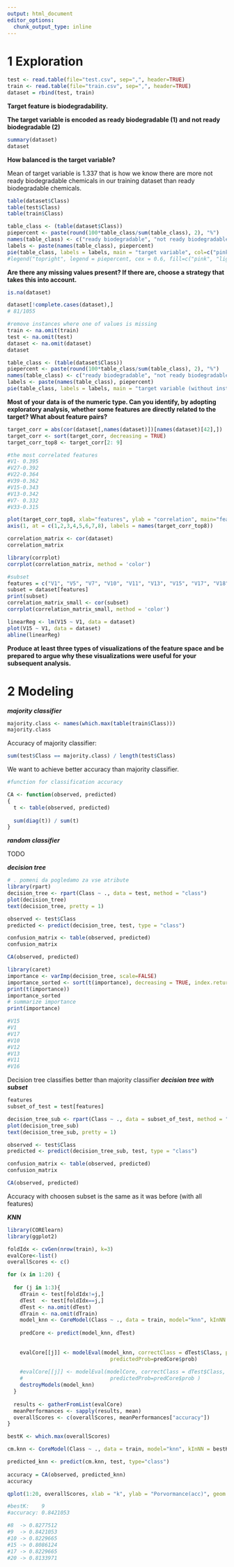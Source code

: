 ```yaml
---
output: html_document
editor_options: 
  chunk_output_type: inline
---
```


# 1 Exploration

```r
test <- read.table(file="test.csv", sep=",", header=TRUE) 
train <- read.table(file="train.csv", sep=",", header=TRUE)
dataset = rbind(test, train)

```

**Target feature is biodegradability.**

**The target variable is encoded as ready biodegradable (1) and not ready biodegradable (2)**

```r
summary(dataset)
dataset
```

**How balanced is the target variable?**

Mean of target variable is 1.337 that is how we know there are more not ready biodegradable chemicals in our training dataset than ready biodegradable chemicals.

```r
table(dataset$Class)
table(test$Class)
table(train$Class)
```

```r
table_class <- (table(dataset$Class)) 
piepercent <- paste(round(100*table_class/sum(table_class), 2), "%") 
names(table_class) <- c("ready biodegradable", "not ready biodegradable") 
labels <- paste(names(table_class), piepercent) 
pie(table_class, labels = labels, main = "target variable", col=c("pink", "lightblue1")) 
#legend("topright", legend = piepercent, cex = 0.6, fill=c("pink", "lightblue1"))
```

**Are there any missing values present? If there are, choose a strategy that takes this into account.**

```r
is.na(dataset)

dataset[!complete.cases(dataset),] 
# 81/1055

#remove instances where one of values is missing 
train <- na.omit(train)
test <- na.omit(test)
dataset <- na.omit(dataset)
dataset
```

```r
table_class <- (table(dataset$Class)) 
piepercent <- paste(round(100*table_class/sum(table_class), 2), "%") 
names(table_class) <- c("ready biodegradable", "not ready biodegradable") 
labels <- paste(names(table_class), piepercent) 
pie(table_class, labels = labels, main = "target variable (without instances with missing values)", col=c("pink", "lightblue1")) 

```

**Most of your data is of the numeric type. Can you identify, by adopting exploratory analysis, whether some features are directly related to the target? What about feature pairs?**

```r

target_corr = abs(cor(dataset[,names(dataset)])[names(dataset)[42],])
target_corr <- sort(target_corr, decreasing = TRUE)
target_corr_top8 <- target_corr[2: 9]

#the most correlated features
#V1- 0.395
#V27-0.392
#V22-0.364
#V39-0.362
#V15-0.343
#V13-0.342
#V7- 0.332
#V33-0.315

plot(target_corr_top8, xlab="features", ylab = "correlation", main="features with biggest correalton to the target", xaxt = "n")
axis(1, at = c(1,2,3,4,5,6,7,8), labels = names(target_corr_top8))
```


```r
correlation_matrix <- cor(dataset)
correlation_matrix

library(corrplot)
corrplot(correlation_matrix, method = 'color')


```
```r
#subset
features = c("V1", "V5", "V7", "V10", "V11", "V13", "V15", "V17", "V18", "V22", "V24", "V27", "V33", "V36", "V38", "V39", "Class")
subset = dataset[features]
print(subset)
correlation_matrix_small <- cor(subset)
corrplot(correlation_matrix_small, method = 'color')

```

```r

linearReg <- lm(V15 ~ V1, data = dataset)
plot(V15 ~ V1, data = dataset)
abline(linearReg)

```

**Produce at least three types of visualizations of the feature space and be prepared to argue why these visualizations were useful for your subsequent analysis.**

# 2 Modeling

***majority classifier***

```r
majority.class <- names(which.max(table(train$Class)))
majority.class
```

Accuracy of majority classifier:

```r
sum(test$Class == majority.class) / length(test$Class)
```

We want to achieve better accuracy than majority classifier.

```r
#function for classification accuracy

CA <- function(observed, predicted)
{
  t <- table(observed, predicted)
  
  sum(diag(t)) / sum(t)
}
```

***random classifier***

TODO

***decision tree***

```r
# . pomeni da pogledamo za vse atribute
library(rpart)
decision_tree <- rpart(Class ~ ., data = test, method = "class")
plot(decision_tree)
text(decision_tree, pretty = 1)
```

```r
observed <- test$Class
predicted <- predict(decision_tree, test, type = "class")

confusion_matrix <- table(observed, predicted)
confusion_matrix

CA(observed, predicted)
```
```r
library(caret)
importance <- varImp(decision_tree, scale=FALSE)
importance_sorted <- sort(t(importance), decreasing = TRUE, index.return = TRUE)
print(t(importance))
importance_sorted
# summarize importance
print(importance)

#V15
#V1
#V17
#V10
#V12
#V13
#V11
#V16

```

Decision tree classifies better than majority classifier
***decision tree with subset***
```r

features
subset_of_test = test[features]

decision_tree_sub <- rpart(Class ~ ., data = subset_of_test, method = "class")
plot(decision_tree_sub)
text(decision_tree_sub, pretty = 1)

observed <- test$Class
predicted <- predict(decision_tree_sub, test, type = "class")

confusion_matrix <- table(observed, predicted)
confusion_matrix

CA(observed, predicted)
```
Accuracy with choosen subset is the same as it was before (with all features)

***KNN***

```r

library(CORElearn)
library(ggplot2)

foldIdx <- cvGen(nrow(train), k=3)
evalCore<-list()
overallScores <- c()

for (x in 1:20) {
  
  for (j in 1:3){
    dTrain <- test[foldIdx!=j,]
    dTest  <- test[foldIdx==j,]
    dTest <- na.omit(dTest)
    dTrain <- na.omit(dTrain)
    model_knn <- CoreModel(Class ~ ., data = train, model="knn", kInNN = x)
    
    predCore <- predict(model_knn, dTest)
  
    
    evalCore[[j]] <- modelEval(model_knn, correctClass = dTest$Class, predictedClass = predCore$class,   
                                 predictedProb=predCore$prob)
    
    #evalCore[[j]] <- modelEval(modelCore, correctClass = dTest$Class, predictedClass = predCore$class, 
    #                            predictedProb=predCore$prob )
    destroyModels(model_knn)
  }
  
  results <- gatherFromList(evalCore)
  meanPerformances <- sapply(results, mean)
  overallScores <- c(overallScores, meanPerformances["accuracy"])
}

bestK <- which.max(overallScores)

cm.knn <- CoreModel(Class ~ ., data = train, model="knn", kInNN = bestK)

predicted_knn <- predict(cm.knn, test, type="class")
  
accuracy = CA(observed, predicted_knn)
accuracy

qplot(1:20, overallScores, xlab = "k", ylab = "Porvormance(acc)", geom = c("point","line"))

#bestK:    9
#accuracy: 0.8421053

#8  -> 0.8277512
#9  -> 0.8421053
#10 -> 0.8229665
#15 -> 0.8086124
#17 -> 0.8229665
#20 -> 0.8133971


```






